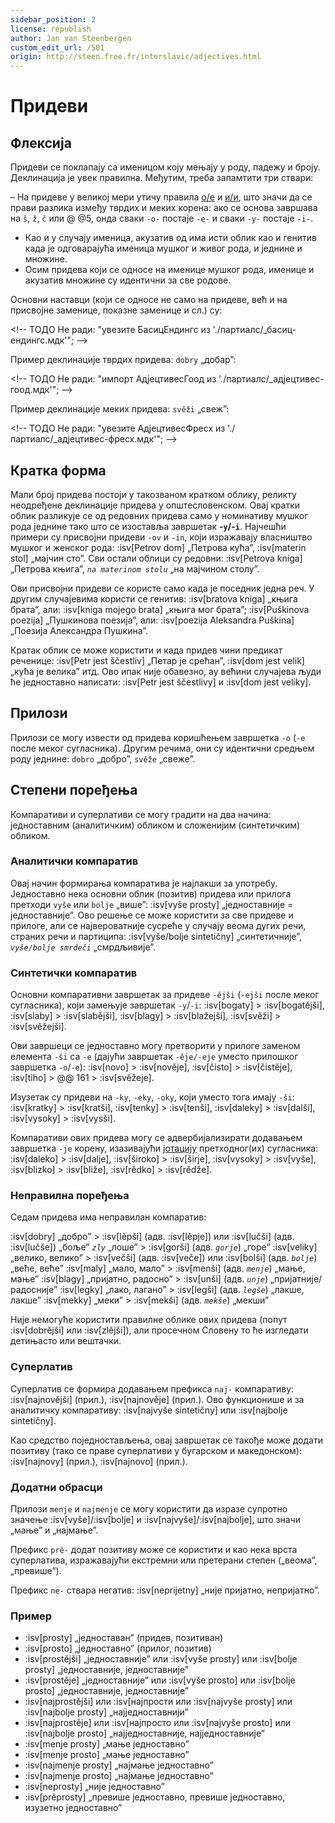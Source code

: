 ```yaml
---
sidebar_position: 2
license: republish
author: Jan van Steenbergen
custom_edit_url: /501
origin: http://steen.free.fr/interslavic/adjectives.html
---
```


# Придеви

## Флексија

Придеви се поклапају са именицом коју мењају у роду, падежу и броју. Деклинација је увек правилна. Међутим, треба запамтити три ствари:

– На придеве у великој мери утичу правила [о/е][1] и [и/и][2], што значи да се прави разлика између тврдих и меких корена: ако се основа завршава на `š`, `ž`, `č`  или @ @5, онда сваки `-o-` постаје `-e-` и сваки `-y-` постаје `-i-`.
- Као и у случају именица, акузатив од има исти облик као и генитив када је одговарајућа именица мушког и живог рода, и једнине и множине.
- Осим придева који се односе на именице мушког рода, именице и акузатив множине су идентични за све родове.

Основни наставци (који се односе не само на придеве, већ и на присвојне заменице, показне заменице и сл.) су:

\<!-- ТОДО Не ради: "увезите БасицЕндингс из './партиалс/\_басиц-ендингс.мдк'"; -->

Пример деклинације тврдих придева: `dobry` „добар”:

\<!-- ТОДО Не ради: "импорт АдјецтивесГоод из './партиалс/\_адјецтивес-гоод.мдк'"; -->

Пример деклинације меких придева: `svěži` „свеж”:

\<!-- ТОДО Не ради: "увезите АдјецтивесФресх из './партиалс/\_адјецтивес-фресх.мдк'"; -->

## Кратка форма

Мали број придева постоји у такозваном кратком облику, реликту неодређене деклинације придева у општесловенском. Овај кратки облик разликује се од редовних придева само у номинативу мушког рода једнине тако што се изоставља завршетак **-`y`/-`i`**. Најчешћи примери су присвојни придеви `-ov` и `-in`, који изражавају власништво мушког и женског рода: :isv[Petrov dom] „Петрова кућа”, :isv[materin stol] „мајчин сто”. Сви остали облици су редовни: :isv[Petrova kniga] „Петрова књига”, _`na materinom stolu`_ „на мајчином столу”.

Ови присвојни придеви се користе само када је поседник једна реч. У другим случајевима користи се генитив: :isv[bratova kniga] „књига брата”, али: :isv[kniga mojego brata] „књига мог брата”; :isv[Puškinova poezija] „Пушкинова поезија”, али: :isv[poezija Aleksandra Puškina] „Поезија Александра Пушкина”.

Кратак облик се може користити и када придев чини предикат реченице: :isv[Petr jest ščestliv] „Петар је срећан”, :isv[dom jest velik] „кућа је велика” итд. Ово ипак није обавезно, ау већини случајева људи ће једноставно написати: :isv[Petr jest ščestlivy] и :isv[dom jest veliky].

## Прилози

Прилози се могу извести од придева коришћењем завршетка `-o` (`-e` после меког сугласника). Другим речима, они су идентични средњем роду једнине: `dobro` „добро”, `svěže` „свеже”.

## Степени поређења

Компаративи и суперлативи се могу градити на два начина: једноставним (аналитичким) обликом и сложенијим (синтетичким) обликом.

### Аналитички компаратив

Овај начин формирања компаратива је најлакши за употребу. Једноставно нека основни облик (позитив) придева или прилога претходи `vyše` или `bolje` „више”: :isv[vyše prosty] „једноставније = једноставније”. Ово решење се може користити за све придеве и прилоге, али се највероватније сусреће у случају веома дугих речи, страних речи и партиципа: :isv[vyše/bolje sintetičny] „синтетичније”, _`vyše/bolje smrdeči`_ „смрдљивије”.

### Синтетички компаратив

Основни компаративни завршетак за придеве `-ějši` (`-ejši` после меког сугласника), који замењује завршетак `-y`/`-i`: :isv[bogaty] > :isv[bogatějši], :isv[slaby]  > :isv[slabějši], :isv[blagy]  > :isv[blažejši], :isv[svěži]  > :isv[svěžejši].

Ови завршеци се једноставно могу претворити у прилоге заменом елемента `-ši` са `-e` (дајући завршетак `-ěje/-eje` уместо прилошког завршетка `-o`/`-e`): :isv[novo] > :isv[nověje], :isv[čisto]  > :isv[čistěje], :isv[tiho]  > @@ 161 > :isv[svěžeje].

Изузетак су придеви на `-ky`, `-eky`, `-oky`,  који уместо тога имају `-ši`: :isv[kratky] > :isv[kratši], :isv[tenky]  > :isv[tenši], :isv[daleky]  > :isv[dalši], :isv[vysoky]  > :isv[vysši].

Компаративи ових придева могу се адвербијализирати додавањем завршетка `-je` корену, изазивајући [јотацију][3] претходног(их) сугласника: :isv[daleko] > :isv[dalje], :isv[široko]  > :isv[širje], :isv[vysoky]  > :isv[vyše], :isv[blizko]  > :isv[bliže], :isv[rědko]  > :isv[rědže].

### Неправилна поређења

Седам придева има неправилан компаратив:

:isv[dobry] „добро” > :isv[lěpši] (адв. :isv[lěpje]) или :isv[lučši] (адв. :isv[lučše]) „боље”
_`zly`_ „лоше” > :isv[gorši] (адв. _`gorje`_) „горе”
:isv[veliky] „велико, велико” > :isv[večši] (адв. :isv[veče]) или :isv[bolši] (адв. _`bolje`_) „веће, веће”
:isv[maly] „мало, мало” > :isv[menši] (адв. _`menje`_) „мање, мање”
:isv[blagy] „пријатно, радосно” > :isv[unši] (адв. _`unje`_) „пријатније/радосније”
:isv[legky] „лако, лагано” > :isv[legši] (адв. _`legše`_) „лакше, лакше”
:isv[mekky] „меки” > :isv[mekši] (адв. _`mekše`_) „мекши”

Није немогуће користити правилне облике ових придева (попут :isv[dobrějši] или :isv[zlějši]), али просечном Словену то ће изгледати детињасто или вештачки.

### Суперлатив

Суперлатив се формира додавањем префикса `naj-` компаративу: :isv[najnovějši] (прил.), :isv[najnověje] (прил.). Ово функционише и за аналитичку компаративу: :isv[najvyše sintetičny] или :isv[najbolje sintetičny].

Као средство поједностављења, овај завршетак се такође може додати позитиву (тако се праве суперлативи у бугарском и македонском): :isv[najnovy] (прил.), :isv[najnovo] (прил.).

### Додатни обрасци

Прилози `menje` и `najmenje` се могу користити да изразе супротно значење :isv[vyše]/:isv[bolje]  и :isv[najvyše]/:isv[najbolje],  што значи „мање” и „најмање”.

Префикс `prě-` додат позитиву може се користити и као нека врста суперлатива, изражавајући екстремни или претерани степен („веома”, „превише”).

Префикс `ne-` ствара негатив: :isv[neprijetny] „није пријатно, непријатно”.

### Пример

- :isv[prosty] „једноставан” (придев, позитиван)
- :isv[prosto] „једноставно” (прилог, позитив)
- :isv[prostějši] „једноставније” или :isv[vyše prosty] или :isv[bolje prosty] „једноставније, једноставније”
- :isv[prostěje] „једноставније” или :isv[vyše prosto] или :isv[bolje prosto] „једноставније, једноставније”
- :isv[najprostějši] или :isv\[најпрости или :isv[najvyše prosty] или :isv[najbolje prosty] „најједноставнији”
- :isv[najprostěje] или :isv\[најпросто или :isv[najvyše prosto] или :isv[najbolje prosto] „најједноставније, најједноставније”
- :isv[menje prosty] „мање једноставно”
- :isv[menje prosto] „мање једноставно”
- :isv[najmenje prosty] „најмање једноставно”
- :isv[najmenje prosto] „најмање једноставно”
- :isv[neprosty] „није једноставно”
- :isv[prěprosty] „превише једноставно, превише једноставно, изузетно једноставно”

[1]: ../phonology.mdx#o

[2]: ../phonology.mdx#y

[3]: ../phonology.mdx#iotation

